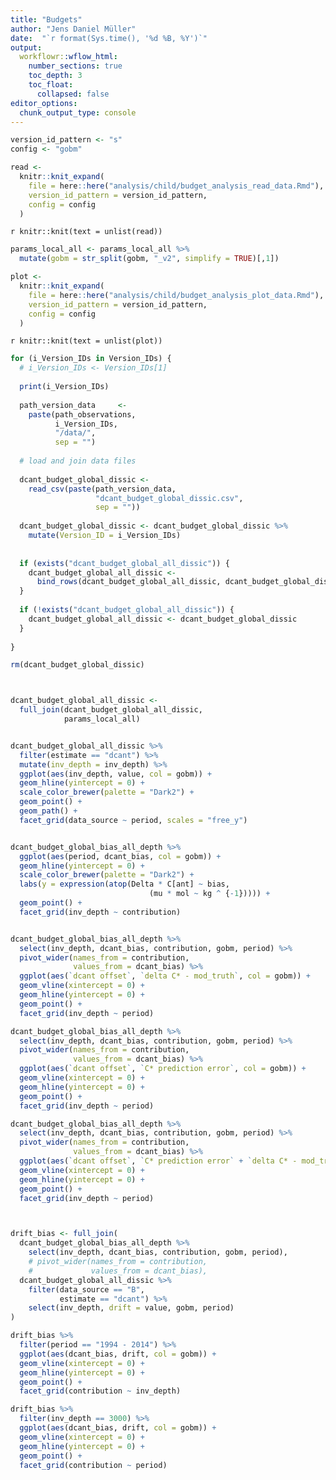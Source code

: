 ```yaml
---
title: "Budgets"
author: "Jens Daniel Müller"
date:  "`r format(Sys.time(), '%d %B, %Y')`"
output: 
  workflowr::wflow_html:
    number_sections: true
    toc_depth: 3
    toc_float:
      collapsed: false
editor_options:
  chunk_output_type: console
---
```


```r

version_id_pattern <- "s"
config <- "gobm"

```



```r


read <-
  knitr::knit_expand(
    file = here::here("analysis/child/budget_analysis_read_data.Rmd"),
    version_id_pattern = version_id_pattern,
    config = config
  )


```

`r knitr::knit(text = unlist(read))`

```r

params_local_all <- params_local_all %>%
  mutate(gobm = str_split(gobm, "_v2", simplify = TRUE)[,1])


```

```r


plot <-
  knitr::knit_expand(
    file = here::here("analysis/child/budget_analysis_plot_data.Rmd"),
    version_id_pattern = version_id_pattern,
    config = config
  )


```

`r knitr::knit(text = unlist(plot))`


```r

for (i_Version_IDs in Version_IDs) {
  # i_Version_IDs <- Version_IDs[1]
  
  print(i_Version_IDs)
  
  path_version_data     <-
    paste(path_observations,
          i_Version_IDs,
          "/data/",
          sep = "")
  
  # load and join data files
  
  dcant_budget_global_dissic <-
    read_csv(paste(path_version_data,
                   "dcant_budget_global_dissic.csv",
                   sep = ""))
  
  dcant_budget_global_dissic <- dcant_budget_global_dissic %>%
    mutate(Version_ID = i_Version_IDs)
  
  
  if (exists("dcant_budget_global_all_dissic")) {
    dcant_budget_global_all_dissic <-
      bind_rows(dcant_budget_global_all_dissic, dcant_budget_global_dissic)
  }
  
  if (!exists("dcant_budget_global_all_dissic")) {
    dcant_budget_global_all_dissic <- dcant_budget_global_dissic
  }
   
}

rm(dcant_budget_global_dissic)



dcant_budget_global_all_dissic <-
  full_join(dcant_budget_global_all_dissic,
            params_local_all)


dcant_budget_global_all_dissic %>%
  filter(estimate == "dcant") %>%
  mutate(inv_depth = inv_depth) %>% 
  ggplot(aes(inv_depth, value, col = gobm)) +
  geom_hline(yintercept = 0) +
  scale_color_brewer(palette = "Dark2") +
  geom_point() +
  geom_path() +
  facet_grid(data_source ~ period, scales = "free_y")


dcant_budget_global_bias_all_depth %>%
  ggplot(aes(period, dcant_bias, col = gobm)) +
  geom_hline(yintercept = 0) +
  scale_color_brewer(palette = "Dark2") +
  labs(y = expression(atop(Delta * C[ant] ~ bias,
                               (mu * mol ~ kg ^ {-1})))) +
  geom_point() +
  facet_grid(inv_depth ~ contribution)


dcant_budget_global_bias_all_depth %>%
  select(inv_depth, dcant_bias, contribution, gobm, period) %>%
  pivot_wider(names_from = contribution,
              values_from = dcant_bias) %>% 
  ggplot(aes(`dcant offset`, `delta C* - mod_truth`, col = gobm)) +
  geom_vline(xintercept = 0) +
  geom_hline(yintercept = 0) +
  geom_point() +
  facet_grid(inv_depth ~ period)

dcant_budget_global_bias_all_depth %>%
  select(inv_depth, dcant_bias, contribution, gobm, period) %>%
  pivot_wider(names_from = contribution,
              values_from = dcant_bias) %>% 
  ggplot(aes(`dcant offset`, `C* prediction error`, col = gobm)) +
  geom_vline(xintercept = 0) +
  geom_hline(yintercept = 0) +
  geom_point() +
  facet_grid(inv_depth ~ period)

dcant_budget_global_bias_all_depth %>%
  select(inv_depth, dcant_bias, contribution, gobm, period) %>%
  pivot_wider(names_from = contribution,
              values_from = dcant_bias) %>% 
  ggplot(aes(`dcant offset`, `C* prediction error` + `delta C* - mod_truth`, col = gobm)) +
  geom_vline(xintercept = 0) +
  geom_hline(yintercept = 0) +
  geom_point() +
  facet_grid(inv_depth ~ period)



drift_bias <- full_join(
  dcant_budget_global_bias_all_depth %>%
    select(inv_depth, dcant_bias, contribution, gobm, period),
    # pivot_wider(names_from = contribution,
    #             values_from = dcant_bias),
  dcant_budget_global_all_dissic %>%
    filter(data_source == "B",
           estimate == "dcant") %>%
    select(inv_depth, drift = value, gobm, period)
)

drift_bias %>%
  filter(period == "1994 - 2014") %>% 
  ggplot(aes(dcant_bias, drift, col = gobm)) +
  geom_vline(xintercept = 0) +
  geom_hline(yintercept = 0) +
  geom_point() +
  facet_grid(contribution ~ inv_depth)

drift_bias %>%
  filter(inv_depth == 3000) %>% 
  ggplot(aes(dcant_bias, drift, col = gobm)) +
  geom_vline(xintercept = 0) +
  geom_hline(yintercept = 0) +
  geom_point() +
  facet_grid(contribution ~ period)



```







